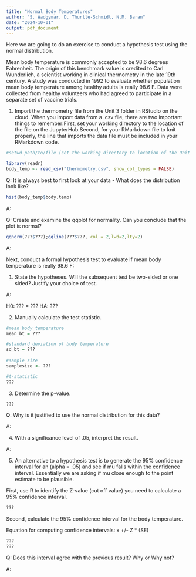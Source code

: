 ```yaml
---
title: "Normal Body Temperatures"
author: "S. Wadgymar, D. Thurtle-Schmidt, N.M. Baran"
date: "2024-10-01"
output: pdf_document
---
```


Here we are going to do an exercise to conduct a hypothesis test using the normal distribution.

Mean body temperature is commonly accepted to be 98.6 degrees Fahrenheit. The origin of this benchmark value is credited to Carl Wunderlich, a scientist working in clinical thermometry in the late 19th century. A study was conducted in 1992 to evaluate whether population mean body temperature among healthy adults is really 98.6 F. Data were collected from healthy volunteers who had agreed to participate in a separate set of vaccine trials. 

1) Import the thermometry file from the Unit 3 folder in RStudio on the cloud. When you import data from a .csv file, there are two important things to remember:First, set your working directory to the location of the file on the JupyterHub.Second, for your RMarkdown file to knit properly, the line that imports the data file must be included in your RMarkdown code.

```r
#setwd path/to/file (set the working directory to location of the Unit 3 folder)

library(readr)
body_temp <- read_csv("thermometry.csv", show_col_types = FALSE)
```

Q: It is always best to first look at your data - What does the distribution look like? 

```r
hist(body_temp$body.temp)
```

A: 

Q: Create and examine the qqplot for normality. Can you conclude that the plot is normal?

```r
qqnorm(???$???);qqline(???$???, col = 2,lwd=2,lty=2)
```

A: 

Next, conduct a formal hypothesis test to evaluate if mean body temperature is really 98.6 F:

1. State the hypotheses. Will the subsequent test be two-sided or one sided? Justify your choice of test. 

A: 

H0: ??? = ???
HA: ???



2. Manually calculate the test statistic. 
```r
#mean body temperature
mean_bt = ???

#standard deviation of body temperature
sd_bt = ???
  
#sample size
samplesize <- ???

#t-statistic
???
```

3. Determine the p-value.

```r
???
```

Q: Why is it justified to use the normal distribution for this data? 

A: 


4. With a significance level of .05, interpret the result. 

A:


5. An alternative to a hypothesis test is to generate the 95% confidence interval for an (alpha = .05) and see if mu falls within the confidence interval. Essentially we are asking if mu close enough to the point estimate to be plausible. 

First, use R to identify the Z-value (cut off value) you need to calculate a 95% confidence interval.
```r
???
```

Second, calculate the 95% confidence interval for the body temperature. 

Equation for computing confidence intervals: x +/- Z * (SE)
```r
???
???
```

Q: Does this interval agree with the previous result? Why or Why not?


A: 

